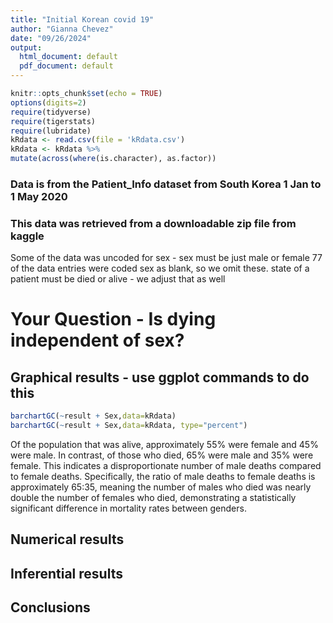 ```yaml
---
title: "Initial Korean covid 19"
author: "Gianna Chevez"
date: "09/26/2024"
output:
  html_document: default
  pdf_document: default
---
```


```r
knitr::opts_chunk$set(echo = TRUE)
options(digits=2)
require(tidyverse)
require(tigerstats)
require(lubridate)
kRdata <- read.csv(file = 'kRdata.csv')
kRdata <- kRdata %>%
mutate(across(where(is.character), as.factor))

```
### Data is from the Patient_Info dataset from South Korea 1 Jan to 1 May 2020
### This data was retrieved from a downloadable zip file from kaggle

Some of the data was uncoded for sex - sex must be just male or female
77 of the data entries were coded sex  as blank, so we omit these.
state of a patient must be died or alive - we adjust that as well   
  
# Your Question - Is dying independent of sex?






## Graphical results - use ggplot commands to do this  

```r
barchartGC(~result + Sex,data=kRdata)
barchartGC(~result + Sex,data=kRdata, type="percent")

```

Of the population that was alive, approximately 55% were female and 45% were male. In contrast, of those who died, 65% were male and 35% were female. This indicates a disproportionate number of male deaths compared to female deaths. Specifically, the ratio of male deaths to female deaths is approximately 65:35, meaning the number of males who died was nearly double the number of females who died, demonstrating a statistically significant difference in mortality rates between genders.




  
## Numerical results


## Inferential results 




## Conclusions


